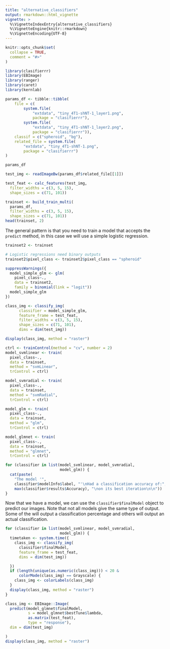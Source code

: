 ```yaml
---
title: "alternative_classifiers"
output: rmarkdown::html_vignette
vignette: >
  %\VignetteIndexEntry{alternative_classifiers}
  %\VignetteEngine{knitr::rmarkdown}
  %\VignetteEncoding{UTF-8}
---
```


```r
knitr::opts_chunk$set(
  collapse = TRUE,
  comment = "#>"
)
```

```r
library(clasifierrr)
library(EBImage)
library(ranger)
library(caret)
library(kernlab)
```

```r
params_df <- tibble::tibble(
    file = c(
        system.file(
            "extdata", "tiny_4T1-shNT-1_layer1.png",
            package = "clasifierrr"),
        system.file(
            "extdata", "tiny_4T1-shNT-1_layer2.png",
            package = "clasifierrr")),
    classif = c("spheroid", "bg"),
    related_file = system.file(
        "extdata", "tiny_4T1-shNT-1.png",
        package = "clasifierrr")
)

params_df
```


```r
test_img <- readImageBw(params_df$related_file[[1]])

test_feat <- calc_features(test_img,
  filter_widths = c(3, 5, 15), 
  shape_sizes = c(71, 101))
```


```r
trainset <- build_train_multi(
  params_df, 
  filter_widths = c(3, 5, 15), 
  shape_sizes = c(71, 101))
head(trainset, 2)
```

The general pattern is that you need to train a model that accepts the `predict`
method, in this case we will use a simple logistic regression.

```r
trainset2 <- trainset

# Logistic regressions need binary outputs
trainset2$pixel_class <- trainset2$pixel_class == "spheroid"

suppressWarnings({
  model_simple_glm <- glm(
    pixel_class~.,
    data = trainset2,
    family = binomial(link = "logit"))
  model_simple_glm
})

```

```r
class_img <- classify_img(
      classifier = model_simple_glm, 
      feature_frame = test_feat, 
      filter_widths = c(3, 5, 15), 
      shape_sizes = c(71, 101),
      dims = dim(test_img))

display(class_img, method = "raster")
```


```r
ctrl <- trainControl(method = "cv", number = 2)
model_svmlinear <- train(
  pixel_class~.,
  data = trainset,
  method = "svmLinear",
  trControl = ctrl)

model_svmradial <- train(
  pixel_class~.,
  data = trainset,
  method = "svmRadial",
  trControl = ctrl)

model_glm <- train(
  pixel_class~.,
  data = trainset,
  method = "glm",
  trControl = ctrl)

model_glmnet <- train(
  pixel_class~.,
  data = trainset,
  method = "glmnet",
  trControl = ctrl)
```

```r
for (classifier in list(model_svmlinear, model_svmradial,
                        model_glm)) {
  cat(paste(
    "The model '",
    classifier$modelInfo$label, "'\nHad a classification accuracy of:",
    max(classifier$results$Accuracy), "\non its best iteration\n\n"))
}
```

Now that we have a model, we can use the `classifier$finalModel` object to
predict our images. Note that not all models give the same type of output.
Some of the will output a classification percentage and others will output an
actual classification.

```r
for (classifier in list(model_svmlinear, model_svmradial,
                        model_glm)) {
  timetaken <- system.time({
    class_img <- classify_img(
      classifier$finalModel, 
      feature_frame = test_feat, 
      dims = dim(test_img))

  })
  if (length(unique(as.numeric(class_img))) < 20 & 
      colorMode(class_img) == Grayscale) {
    class_img <- colorLabels(class_img)
  }
  display(class_img, method = "raster")
}
```

```r
class_img <- EBImage::Image(
  predict(model_glmnet$finalModel, 
          s = model_glmnet$bestTune$lambda, 
          as.matrix(test_feat), 
          type = "response"),
  dim = dim(test_img)

)
display(class_img, method = "raster")

```

